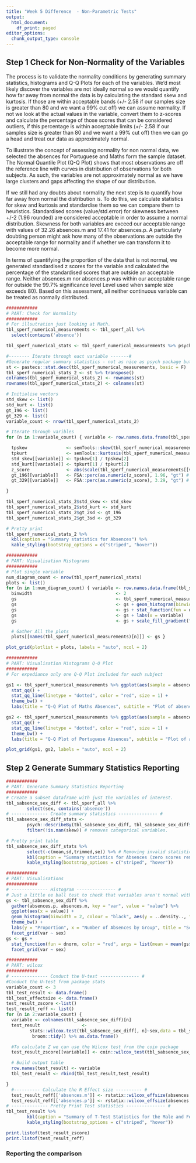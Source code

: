 ---
title: "Week 5 Difference  - Non-Parametric Tests"
output:
  html_document:
    df_print: paged
editor_options:
  chunk_output_type: console
---

## Step 1 Check for Non-Normality of the Variables
The process is to validate the normality conditions by generating summary statistics, histograms and Q-Q Plots for each of the variables. We'd most likely discover the variables are not ideally normal so we would quantify how far away from normal the data is by calculating the standard skew and kurtosis. If those are within acceptable bands (+/- 2.58 if our samples size is greater than 80 and we want a 99% cut off) we can assume normality. If not we look at the actual values in the variable, convert them to z-scores and calculate the percentage of those scores that can be considered outliers, if this percentage is within acceptable limits (+/- 2.58 if our samples size is greater than 80 and we want a 99% cut off) then we can go a head and treat our data as approximately normal.

To illustrate the concept of assessing normality for non normal data, we selected the absences for Portuguese and Maths form the sample dataset. The Normal Quantile Plot (Q-Q Plot) shows that most observations are off the reference line with curves in distribution of observations for both subjects. As such, the variables are not approximately normal as we have large clusters and gaps affecting the shape of our distribution.

If we still had any doubts about normality the next step is to quantify how far away from normal the distribution is. To do this, we calculate statistics for skew and kurtosis and standardise them so we can compare them to heuristics. Standardised scores (value/std.error) for skewness between +/-2 (1.96 rounded) are considered acceptable in order to assume a normal distribution. Skewness for both variables are exceed our acceptable range with values of 32.26 absences.m and 17.41 for absences.p. A particularly doubting person might ask how many of the observations are outside the acceptable range for normality and if whether we can transform it to become more normal.

In terms of quantifying the proportion of the data that is not normal, we generated standardised z scores for the variable and calculated the percentage of the standardised scores that are outside an acceptable range. Neither absences.m nor absences.p was within our acceptable range for outside the 99.7% significance level Level used when sample size exceeds 80). Based on this assessment, all neither continuous variable can be treated as normally distributed.

```{r Check for Normality of the variables cleaned, echo = FALSE}
############
# PART: Check for Normality
############
# For illsutration just looking at Math.
tbl_sperf_numerical_measurements <- tbl_sperf_all %>%
  select(contains('absence'))

tbl_sperf_numerical_stats <- tbl_sperf_numerical_measurements %>% psych::describe(omit = TRUE, IQR = TRUE)

#-------- Iterate through eact variable -------#
#Generate regular summary statistics - not as nice as psych package but gives p value
st <- pastecs::stat.desc(tbl_sperf_numerical_measurements, basic = F)
tbl_sperf_numerical_stats_2 <- st %>% transpose()
colnames(tbl_sperf_numerical_stats_2) <- rownames(st)
rownames(tbl_sperf_numerical_stats_2) <- colnames(st)

# Initialise vectors
std_skew <- list()
std_kurt <- list()
gt_196 <- list()
gt_329 <- list()
variable_count <- nrow(tbl_sperf_numerical_stats_2)

# Iterate through varibles
for (n in 1:variable_count) { variable <- row.names.data.frame(tbl_sperf_numerical_stats_2)[n]

  tpskew               <- semTools::skew(tbl_sperf_numerical_measurements[[variable]])
  tpkurt               <- semTools::kurtosis(tbl_sperf_numerical_measurements[[variable]])
  std_skew[[variable]] <- tpskew[1] / tpskew[2]
  std_kurt[[variable]] <- tpkurt[1] / tpkurt[2]
  z_score              <- abs(scale(tbl_sperf_numerical_measurements[[variable]]))
  gt_196[[variable]]   <- FSA::perc(as.numeric(z_score), 1.96, "gt") # 95% within +/- 1.96
  gt_329[[variable]]   <- FSA::perc(as.numeric(z_score), 3.29, "gt") # 99.7% within +- 3.29 for larger distributions

}

tbl_sperf_numerical_stats_2$std_skew <- std_skew
tbl_sperf_numerical_stats_2$std_kurt <- std_kurt
tbl_sperf_numerical_stats_2$gt_2sd <- gt_196
tbl_sperf_numerical_stats_2$gt_3sd <- gt_329

# Pretty print
tbl_sperf_numerical_stats_2 %>%
  kbl(caption = "Summary statistics for Absences") %>%
  kable_styling(bootstrap_options = c("striped", "hover"))
```
```{r Visualisation Histograms}
############
# PART: Visualisation Histograms
############
# Plot single variable
num_diagram_count <- nrow(tbl_sperf_numerical_stats)
plots <- list()
for (n in 1:num_diagram_count) { variable <- row.names.data.frame(tbl_sperf_numerical_stats)[n]
  binwidth                                <- 2
  gs                                      <- tbl_sperf_numerical_measurements %>% ggplot(aes_string(colnames(tbl_sperf_numerical_measurements)[n]))
  gs                                      <- gs + geom_histogram(binwidth = binwidth, colour = "black", aes(y = ..density.., fill = ..count..))
  gs                                      <- gs + stat_function(fun = dnorm, color = "red", args = list(mean = tbl_sperf_numerical_stats$mean[n], sd = tbl_sperf_numerical_stats$sd[n]), na.rm = TRUE)
  gs                                      <- gs + labs(x = variable)
  gs                                      <- gs + scale_fill_gradient("Count", low = "#DCDCDC", high = "#7C7C7C")

  # Gather All the plots
  plots[[names(tbl_sperf_numerical_measurements)[n]]] <- gs }

plot_grid(plotlist = plots, labels = "auto", ncol = 2)

############
# PART: Visualisation Histograms Q-Q Plot
############
# For expediance only one Q-Q Plot included for each subject

gs1 <- tbl_sperf_numerical_measurements %>% ggplot(aes(sample = absences.m)) +
  stat_qq() +
  stat_qq_line(linetype = "dotted", color = "red", size = 1) +
  theme_bw() +
  labs(title = "Q-Q Plot of Maths Absences", subtitle = "Plot of absences.m")

gs2 <- tbl_sperf_numerical_measurements %>% ggplot(aes(sample = absences.p)) +
  stat_qq() +
  stat_qq_line(linetype = "dotted", color = "red", size = 1) +
  theme_bw() +
  labs(title = "Q-Q Plot of Portuguese Absences", subtitle = "Plot of absences.p")

plot_grid(gs1, gs2, labels = "auto", ncol = 2)
```

## Step 2 Generate Summary Statistics Reporting

```{r Generate Summary Statistics Reporting}
############
# PART: Generate Summary Statistics Reporting
############
# Create a subset dataframe with just the variables of interest.
tbl_sabsence_sex_diff <- tbl_sperf_all %>%
        select(sex, contains('absence'))
# -------------- Create summary statistics --------------- #
tbl_sabsence_sex_diff_stats <-
        psych::describeBy(tbl_sabsence_sex_diff, tbl_sabsence_sex_diff$sex, mat = TRUE, IQR = TRUE)  %>%
        filter(!is.nan(skew)) # removes categorical variables.

# Pretty print table
tbl_sabsence_sex_diff_stats %>%
        select(-c(mean,sd,trimmed,se)) %>% # Removing invalid statistics for this data type.
        kbl(caption = "Summary statistics for Absences (zero scores removed) by student Sex") %>%
        kable_styling(bootstrap_options = c("striped", "hover"))
```

```{r Generate Visualisation}
############
# PART: Visualisations
############
# -------------- Histogram --------------- #
# Just a little ee ball test to check that variables aren't normal within groups.
gs <- tbl_sabsence_sex_diff %>%
  gather(absences.p, absences.m, key = "var", value = "value") %>%
  ggplot(aes(x = value)) +
  geom_histogram(binwidth = 2, colour = "black", aes(y = ..density.., fill = ..count..)) +
  theme_bw() +
  labs(y = "Proportion", x = "Number of Absences by Group", title = "School Absences by Subject and Sex", subtitle = "Non-Parametric Difference testing: Male and Female") +
  facet_grid(var ~ sex)
gs <- gs +
  stat_function(fun = dnorm, color = "red", args = list(mean = mean(gs$data$value), sd = sd(gs$data$value)), na.rm = TRUE) +
  facet_grid(var ~ sex)

```

```{r wilcox part 1, warning = FALSE, echo=TRUE, include=TRUE}
############
# PART: wilcox
############
# -------------- Conduct the U-test --------------- #
#Conduct the U-test from package stats
variable_count <- 3
tbl_test_result <- data.frame()
tbl_test_effectsize <- data.frame()
test_result_zscore <-list()
test_result_reff <- list()
for (n in 2:variable_count) {
  variable <- colnames(tbl_sabsence_sex_diff)[n]
  test_result                <-
         stats::wilcox.test(tbl_sabsence_sex_diff[, n]~sex,data = tbl_sabsence_sex_diff) %>%
          broom::tidy() %>% as.data.frame()

  #To calculate Z we can use the Wilcox test from the coin package
  test_result_zscore[[variable]] <- coin::wilcox_test(tbl_sabsence_sex_diff[, n]~as.factor(sex), data=tbl_sabsence_sex_diff)

  # Build output table
  row.names(test_result) <- variable
  tbl_test_result <- rbind(tbl_test_result,test_result)

}
  #---------- Calculate the R Effect size ---------- #
  test_result_reff[['absences.m']] <- rstatix::wilcox_effsize(absences.m~sex, data=tbl_sabsence_sex_diff)
  test_result_reff[['absences.p']] <- rstatix::wilcox_effsize(absences.p~sex, data=tbl_sabsence_sex_diff)
# -------------- Pretty Print Test statistics --------------- #
tbl_test_result %>%
        kbl(caption = "Summary of T-Test Statistics for the Male and Female student Groups") %>%
        kable_styling(bootstrap_options = c("striped", "hover"))

print.listof(test_result_zscore)
print.listof(test_result_reff)

```

### Reporting the comparison
